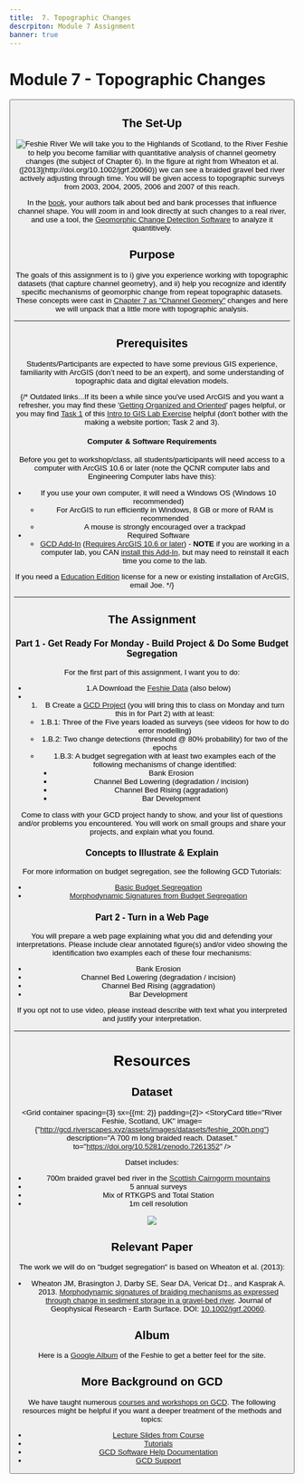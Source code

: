 ```yaml
---
title: 	7. Topographic Changes
descrpiton: Module 7 Assignment
banner: true
---
```

# Module 7 - Topographic Changes

<Button to="../Course_Topics/module-07" title="See Corresponding Learning Module" fullWidth color="secondary" iconName="AutoStories" />

## The Set-Up
<Image src="https://agupubs.onlinelibrary.wiley.com/cms/asset/0820afd5-68ce-4b79-9cd8-1955fb4cc4fa/jgrf20060-fig-0002-m.png" alt="Feshie River" caption="The River Feshie, Scotland, UK" float="right" />
We will take you to the Highlands of Scotland, to the River Feshie to help you become  familiar with quantitative analysis of channel geometry changes (the subject of Chapter 6). In the figure at right from Wheaton et al. ([2013](http://doi.org/10.1002/jgrf.20060)) we can see a braided gravel bed river actively adjusting through time. You will be given access to topographic surveys from 2003, 2004, 2005, 2006 and 2007 of this reach. 

In the [book](../syllabus/2021_Spring.html#fyirs--brierley-2013), your authors talk about bed and bank processes that influence channel shape. You will zoom in and look directly at such changes to a real river, and use a tool, the [Geomorphic Change Detection Software](http://gcd.riverscapes.net) to analyze it quantitively. 

## Purpose
The goals of this assignment is to i) give you experience working with topographic datasets (that capture channel geometry), and ii) help you recognize and identify specific mechanisms of geomorphic change from repeat topographic datasets. These concepts were cast in  [Chapter 7 as "Channel Geomery"](https://ebookcentral-proquest-com.dist.lib.usu.edu/lib/usu/reader.action?docID=1032536&ppg=132) changes and here we will unpack that a little more with topographic analysis. 

----------------
## Prerequisites
Students/Participants are expected to have some previous GIS experience, familiarity with ArcGIS (don’t need to be an expert), and some understanding of topographic data and digital elevation models.

{/* 
 Outdated links...If its been a while since you've used ArcGIS and you want a refresher, you may find these '[Getting Organized and Oriented](http://gis.joewheaton.org/assignments/labs/lab01/getting-organized-and-oriented)' pages helpful, or you may find [Task 1](http://gis.joewheaton.org/assignments/labs/lab01/task-1---build-map) of this [Intro to GIS Lab Exercise](http://gis.joewheaton.org/assignments/labs/lab01)  helpful (don't bother with the making a website portion; Task 2 and 3). 

#### Computer & Software  Requirements

Before you get to workshop/class, all students/participants will need access to a computer with ArcGIS 10.6 or later (note the QCNR computer labs and Engineering Computer labs have this):

- If you use your own  computer, it will need a Windows OS (Windows 10 recommended) 
  - For ArcGIS to run efficiently in Windows, 8 GB or more of RAM is recommended 
  - A mouse is strongly encouraged over a trackpad
- Required Software 
  - [GCD Add-In](http://gcd.riverscapes.xyz/Download/) ([Requires ArcGIS 10.6 or later](http://gcd.riverscapes.xyz/Download/about.html)) - **NOTE** if you are working in a computer lab, you CAN [install this Add-In](http://gcd.riverscapes.xyz/Download/install.html), but may need to reinstall it each time you come to the lab.

If you need a [Education Edition](http://esri.com/educationedition/) license for a new or existing installation of ArcGIS, email Joe.
*/}

-----------
## The Assignment

### Part 1 - Get Ready For Monday - Build Project & Do Some Budget Segregation

For the first part of this assignment, I want you to do:
- 1.A Download the [Feshie Data](http://gcd.riverscapes.xyz/Tutorials/example-data-sets.html) (also below)
- 1. B Create a [GCD Project](http://gcd.riverscapes.xyz/Concepts/projects.html) (you will bring this to class on Monday and turn this in for Part 2) with at least:
  -  1.B.1: Three of the Five years loaded as surveys (see videos for how to do error modelling)
  - 1.B.2: Two change detections (threshold @ 80% probability) for two of the epochs 
  - 1.B.3: A budget segregation with at least two examples each of the following mechanisms of change identified:
    - Bank Erosion 
    - Channel Bed Lowering (degradation / incision)
    - Channel Bed Rising (aggradation)
    - Bar Development 

Come to class with your GCD project handy to show, and your list of questions and/or problems you encountered. You will work on small groups and share your projects, and explain what you found. 

### Concepts to Illustrate & Explain


<Youtube embedId="QXEC1CGKA_8" caption="Building your GCD Project. In this tutorial, I show you how to get through 1.B.1 and 1.B.2 above." />

<Youtube embedId="zEka703CiH8" caption="Doing Budget Segregation. In this tutorial, I show you how to get through 1.B.3 above." />


For more information on budget segregation, see the following GCD Tutorials:
- [Basic Budget Segregation](http://gcd.riverscapes.xyz/Tutorials/GeomorphicInterpretation/simple-budget-segregation.html)
- [Morphodynamic Signatures from Budget Segregation](http://gcd.riverscapes.xyz/Tutorials/GeomorphicInterpretation/morphodynamic-signatures-from-budget-segeregation.html)


### Part 2 - Turn in a Web Page
You will prepare a web page explaining what you did and defending your interpretations. Please include clear annotated figure(s) and/or video showing the identification two examples each of these four mechanisms:

- Bank Erosion 
- Channel Bed Lowering (degradation / incision)
- Channel Bed Rising (aggradation)
- Bar Development 

If you opt not to use video, please instead describe with text what you interpreted and justify your interpretation. 

  


-------
# Resources

## Dataset

<Grid container spacing={3} sx={{mt: 2}} padding={2}>
      <StoryCard 
        title="River Feshie, Scotland, UK"
        image={"http://gcd.riverscapes.xyz/assets/images/datasets/feshie_200h.png"}
        description="A 700 m long braided reach. Dataset."
        to="https://doi.org/10.5281/zenodo.7261352" />
</Grid>

Datset includes:
- 700m braided gravel bed river in the <Icon iconName="Place" /> [Scottish Cairngorm mountains](https://www.google.com/maps/place/57%C2%B000'41.4%22N+3%C2%B054'16.1%22W/@57.0099348,-3.9000104,6821m/data=!3m1!1e3!4m5!3m4!1s0x0:0x0!8m2!3d57.01149!4d-3.90446)
- 5 annual surveys
- Mix of RTKGPS and Total Station
- 1m cell resolution

<Image to="https://doi.org/10.5281/zenodo.7261352" src="https://zenodo.org/badge/DOI/10.5281/zenodo.7261352.svg" />


## Relevant Paper
The work we will do on "budget segregation" is based on Wheaton et al. (2013):
- Wheaton JM, Brasington J, Darby SE, Sear DA, Vericat D‡., and Kasprak A. 2013. [Morphodynamic signatures of braiding mechanisms as expressed through change in sediment storage in a gravel-bed river](http://doi.org/10.1002/jgrf.20060). Journal of Geophysical Research - Earth Surface. DOI: [10.1002/jgrf.20060](http://doi.org/10.1002/jgrf.20060).

## Album
Here is a [Google Album](https://photos.app.goo.gl/QWfkPqTH5PvBVdk38) of the Feshie to get a better feel for the site. 

## More Background on GCD



We have taught numerous [courses and workshops on GCD](http://gcd.riverscapes.xyz/Workshops/). The following resources might be helpful if you want a deeper treatment of the methods and topics:
- [Lecture Slides from Course](http://gcd.riverscapes.xyz/Workshops/2019/wats5150/topics.html)
- [Tutorials](http://gcd.riverscapes.xyz/Tutorials/)
- [GCD Software Help Documentation](http://gcd.riverscapes.xyz/Help/)
- [GCD Support](http://gcd.riverscapes.xyz/support.html)
